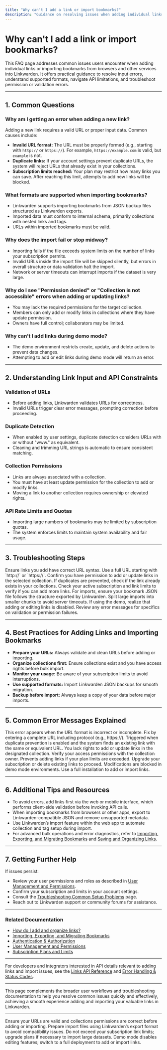 ```yaml
---
title: "Why can't I add a link or import bookmarks?"
description: "Guidance on resolving issues when adding individual links or importing from browsers/other services. Covers input errors, supported formats, API limitations, and troubleshooting permission/validation errors."
---
```


# Why can't I add a link or import bookmarks?

This FAQ page addresses common issues users encounter when adding individual links or importing bookmarks from browsers and other services into Linkwarden. It offers practical guidance to resolve input errors, understand supported formats, navigate API limitations, and troubleshoot permission or validation errors.

---

## 1. Common Questions

### Why am I getting an error when adding a new link?
Adding a new link requires a valid URL or proper input data. Common causes include:
- **Invalid URL format:** The URL must be properly formed (e.g., starting with `http://` or `https://`). For example, `https://example.com` is valid, but `example` is not.
- **Duplicate links:** If your account settings prevent duplicate URLs, the system will reject URLs that already exist in your collections.
- **Subscription limits reached:** Your plan may restrict how many links you can save. After reaching this limit, attempts to add new links will be blocked.

### What formats are supported when importing bookmarks?
- Linkwarden supports importing bookmarks from JSON backup files structured as Linkwarden exports.
- Imported data must conform to internal schema, primarily collections with nested links and tags.
- URLs within imported bookmarks must be valid.

### Why does the import fail or stop midway?
- Importing fails if the file exceeds system limits on the number of links your subscription permits.
- Invalid URLs inside the import file will be skipped silently, but errors in overall structure or data validation halt the import.
- Network or server timeouts can interrupt imports if the dataset is very large.

### Why do I see "Permission denied" or "Collection is not accessible" errors when adding or updating links?
- You may lack the required permissions for the target collection.
- Members can only add or modify links in collections where they have update permission.
- Owners have full control; collaborators may be limited.

### Why can't I add links during demo mode?
- The demo environment restricts create, update, and delete actions to prevent data changes.
- Attempting to add or edit links during demo mode will return an error.

---

## 2. Understanding Link Input and API Constraints

### Validation of URLs
- Before adding links, Linkwarden validates URLs for correctness.
- Invalid URLs trigger clear error messages, prompting correction before proceeding.

### Duplicate Detection
- When enabled by user settings, duplicate detection considers URLs with or without "www." as equivalent.
- Cleaning and trimming URL strings is automatic to ensure consistent matching.

### Collection Permissions
- Links are always associated with a collection.
- You must have at least update permission for the collection to add or modify links.
- Moving a link to another collection requires ownership or elevated rights.

### API Rate Limits and Quotas
- Importing large numbers of bookmarks may be limited by subscription quotas.
- The system enforces limits to maintain system availability and fair usage.

---

## 3. Troubleshooting Steps

<Steps>
<Step title="Check URL Format">
Ensure links you add have correct URL syntax. Use a full URL starting with `http://` or `https://`.
</Step>
<Step title="Verify Collection Access">
Confirm you have permission to add or update links in the selected collection.
</Step>
<Step title="Check for Duplicate Links">
If duplicates are prevented, check if the link already exists in your collections.
</Step>
<Step title="Confirm Subscription Limits">
Check your active subscription and link limits to verify if you can add more links.
</Step>
<Step title="Review Import File Format">
For imports, ensure your bookmark JSON file follows the structure exported by Linkwarden.
</Step>
<Step title="Retry Import for Large Files in Batches">
Split large imports into smaller chunks to avoid server timeouts.
</Step>
<Step title="Avoid Demo Mode Restrictions">
If using the demo, realize that adding or editing links is disabled.
</Step>
<Step title="Consult Logs or Error Messages">
Review any error messages for specifics on validation or permission failures.
</Step>
</Steps>

---

## 4. Best Practices for Adding Links and Importing Bookmarks

- **Prepare your URLs:** Always validate and clean URLs before adding or importing.
- **Organize collections first:** Ensure collections exist and you have access rights before bulk import.
- **Monitor your usage:** Be aware of your subscription limits to avoid interruptions.
- **Use supported formats:** Import Linkwarden JSON backups for smooth migration.
- **Backup before import:** Always keep a copy of your data before major imports.

---

## 5. Common Error Messages Explained

<AccordionGroup title="Common Errors and How to Fix Them">
<Accordion title="Invalid URL">
This error appears when the URL format is incorrect or incomplete. Fix by entering a complete URL including protocol (e.g., https://).
</Accordion>
<Accordion title="Link already exists">
Triggered when duplicate prevention is enabled and the system finds an existing link with the same or equivalent URL.
</Accordion>
<Accordion title="Permission denied">
You lack rights to add or update links in the designated collection. Verify your access permissions with the collection owner.
</Accordion>
<Accordion title="Your subscription has reached the maximum number of links allowed">
Prevents adding links if your plan limits are exceeded. Upgrade your subscription or delete existing links to proceed.
</Accordion>
<Accordion title="This action is disabled because this is a read-only demo">
Modifications are blocked in demo mode environments. Use a full installation to add or import links.
</Accordion>
</AccordionGroup>

---

## 6. Additional Tips and Resources

- To avoid errors, add links first via the web or mobile interface, which performs client-side validation before invoking API calls.
- When importing bookmarks from browsers or other apps, export to Linkwarden-compatible JSON and remove unsupported metadata.
- Use Linkwarden’s import feature within the web app to automate collection and tag setup during import.
- For advanced bulk operations and error diagnostics, refer to [Importing, Exporting, and Migrating Bookmarks](/guides/advanced-usage-integrations/import-export-migration) and [Saving and Organizing Links](/guides/core-user-workflows/saving-links).

---

## 7. Getting Further Help

If issues persist:
- Review your user permissions and roles as described in [User Management and Permissions](/guides/collaboration-sharing/user-management-permissions).
- Confirm your subscription and limits in your account settings.
- Consult the [Troubleshooting Common Setup Problems](/getting-started/troubleshooting-faq/common-setup-issues) page.
- Reach out to Linkwarden support or community forums for assistance.

---

### Related Documentation

- [How do I add and organize links?](/faq/getting-started-usage-faq/how-do-i-add-links)
- [Importing, Exporting, and Migrating Bookmarks](/guides/advanced-usage-integrations/import-export-migration)
- [Authentication & Authorization](/api-reference/core-workflows/authentication-authorization)
- [User Management and Permissions](/guides/collaboration-sharing/user-management-permissions)
- [Subscription Plans and Limits](/api-reference/advanced-features/subscriptions-and-billing)

---

For developers and integrators interested in API details relevant to adding links and import issues, see the [Links API Reference](/api-reference/core-workflows/bookmarks-links-api) and [Error Handling & Status Codes](/api-reference/api-usage-guides/error-handling-status-codes).

---

This page complements the broader user workflows and troubleshooting documentation to help you resolve common issues quickly and effectively, achieving a smooth experience adding and importing your valuable links in Linkwarden.


---

<Check>
Ensure your URLs are valid and collections permissions are correct before adding or importing.
</Check>
<Tip>
Prepare import files using Linkwarden’s export format to avoid compatibility issues.
</Tip>
<Warning>
Do not exceed your subscription link limits; upgrade plans if necessary to import large datasets.
</Warning>
<Info>
Demo mode disables editing features; switch to a full deployment to add or import links.
</Info>
